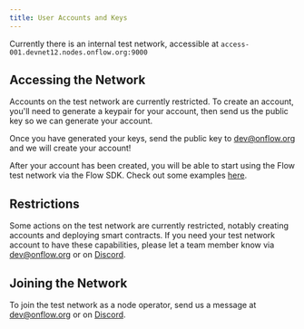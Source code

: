 ```yaml
---
title: User Accounts and Keys
---
```


Currently there is an internal test network, accessible at `access-001.devnet12.nodes.onflow.org:9000`

## Accessing the Network

Accounts on the test network are currently restricted. To create an account, you'll need to generate a keypair for your account, then send us the public key so we can generate your account.

<!-- [block:callout]
{
"type": "warning",
"title": "Key Generation",
"body": "Ensure you save your private key material in addition to the public key you send to use for account creation!"
}
[/block]
This key pair will be authorized for your account on the test network. Once your account is created, you will use it to sign your transactions. The script below shows an example of how to generate a key pair using the Flow SDK.
[block:code]
{
"codes": [
{
"code": "import (\n\t\"crypto/rand\"\n\t\"fmt\"\n\n\t\"github.com/onflow/flow-go-sdk/crypto\"\n)\n\nfunc main() {\n\n\t// This seed must be kept safe if you want to use it to regenerate your private key\n\tseed := make([]byte, crypto.MinSeedLength)\n\n\t\_, err := rand.Read(seed)\n\tif err != nil {\n\t\tpanic(err)\n\t}\n\n\t// Remember to save your private key somewhere safe\n\tprivateKey, err := crypto.GeneratePrivateKey(crypto.ECDSA_P256, seed)\n\tif err != nil {\n\t\tpanic(err)\n\t}\n\t// This will be your public key, and what you need to send to us\n\tfmt.Printf(\"Public Key: %x\\n\", privateKey.PublicKey().Encode())\n\n\t// NOTE: make sure you save your private key as well!\n}",
"language": "go"
}
]
}
[/block] -->

Once you have generated your keys, send the public key to dev@onflow.org and we will create your account!

After your account has been created, you will be able to start using the Flow test network via the Flow SDK. Check out some examples [here](https://github.com/onflow/flow-go-sdk/tree/master/examples).

## Restrictions

Some actions on the test network are currently restricted, notably creating accounts and deploying smart contracts. If you need your test network account to have these capabilities, please let a team member know via dev@onflow.org or on [Discord](https://discord.gg/WgAQhtB).

## Joining the Network

To join the test network as a node operator, send us a message at dev@onflow.org or on [Discord](https://discord.gg/WgAQhtB).
